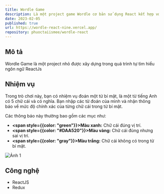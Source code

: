 ```yaml
---
title: Wordle Game
description: Là một project game Wordle cơ bản sử dụng React kết hợp với Redux
date: 2023-02-05
published: true
url: https://wordle-react-nine.vercel.app/
repository: phuoctaiismee/wordle-react
---
```


## Mô tả
Wordle Game là một project nhỏ được xây dựng trong quá trình tự tìm hiểu ngôn ngữ ReactJs

## Nhiệm vụ
Trong trò chơi này, bạn có nhiệm vụ đoán một từ bí mật, là một từ tiếng Anh có 5 chữ cái và có nghĩa. Bạn nhập các từ đoán của mình và nhận thông báo về mức độ chính xác của từng chữ cái trong từ bí mật.

Các thông báo này thường bao gồm các mục như:

- __<span style={{color: "green"}}>Màu xanh:</span>__ Chữ cái đúng vị trí.
- __<span style={{color: "#DAA520"}}>Màu vàng:</span>__ Chữ cái đúng nhưng sai vị trí.
- __<span style={{color: "gray"}}>Màu trắng:</span>__ Chữ cái không có trong từ bí mật.


![Ảnh 1](/projects/woddle/worddle_game.png)

## Công nghệ
- ReactJS
- Redux
